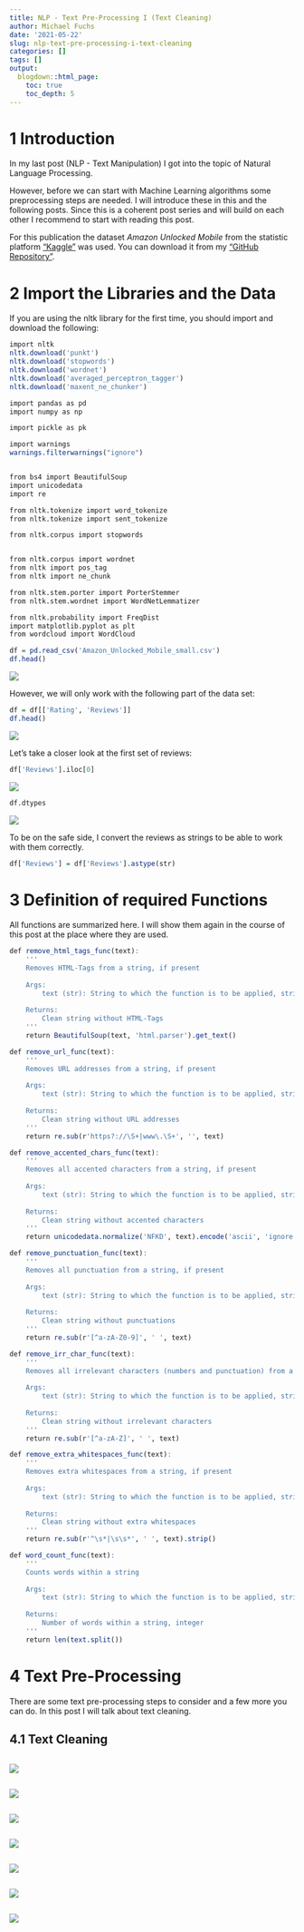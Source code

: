 ```yaml
---
title: NLP - Text Pre-Processing I (Text Cleaning)
author: Michael Fuchs
date: '2021-05-22'
slug: nlp-text-pre-processing-i-text-cleaning
categories: []
tags: []
output:
  blogdown::html_page:
    toc: true
    toc_depth: 5
---
```



# 1 Introduction


In my last post (NLP - Text Manipulation) I got into the topic of Natural Language Processing. 

However, before we can start with Machine Learning algorithms some preprocessing steps are needed.
I will introduce these in this and the following posts. Since this is a coherent post series and will build on each other I recommend to start with reading this post. 

For this publication the dataset *Amazon Unlocked Mobile* from the statistic platform ["Kaggle"](https://www.kaggle.com) was used. You can download it from my ["GitHub Repository"](https://github.com/MFuchs1989/Datasets-and-Miscellaneous/tree/main/datasets/NLP/Text%20Pre-Processing%20I%20(Text%20Cleaning)).



# 2 Import the Libraries and the Data


If you are using the nltk library for the first time, you should import and download the following:


```r
import nltk
nltk.download('punkt')
nltk.download('stopwords')
nltk.download('wordnet')
nltk.download('averaged_perceptron_tagger')
nltk.download('maxent_ne_chunker')
```


```r
import pandas as pd
import numpy as np

import pickle as pk

import warnings
warnings.filterwarnings("ignore")


from bs4 import BeautifulSoup
import unicodedata
import re

from nltk.tokenize import word_tokenize
from nltk.tokenize import sent_tokenize

from nltk.corpus import stopwords


from nltk.corpus import wordnet
from nltk import pos_tag
from nltk import ne_chunk

from nltk.stem.porter import PorterStemmer
from nltk.stem.wordnet import WordNetLemmatizer

from nltk.probability import FreqDist
import matplotlib.pyplot as plt
from wordcloud import WordCloud
```


```r
df = pd.read_csv('Amazon_Unlocked_Mobile_small.csv')
df.head()
```

![](/post/2021-05-22-nlp-text-pre-processing-i-text-cleaning_files/p123p1.png)


However, we will only work with the following part of the data set:

```r
df = df[['Rating', 'Reviews']]
df.head()
```

![](/post/2021-05-22-nlp-text-pre-processing-i-text-cleaning_files/p123p2.png)

Let's take a closer look at the first set of reviews:

```r
df['Reviews'].iloc[0]
```

![](/post/2021-05-22-nlp-text-pre-processing-i-text-cleaning_files/p123p3.png)

```r
df.dtypes
```

![](/post/2021-05-22-nlp-text-pre-processing-i-text-cleaning_files/p123p4.png)

To be on the safe side, I convert the reviews as strings to be able to work with them correctly. 

```r
df['Reviews'] = df['Reviews'].astype(str)
```



# 3 Definition of required Functions


All functions are summarized here. I will show them again in the course of this post at the place where they are used. 


```r
def remove_html_tags_func(text):
    '''
    Removes HTML-Tags from a string, if present
    
    Args:
        text (str): String to which the function is to be applied, string
    
    Returns:
        Clean string without HTML-Tags
    ''' 
    return BeautifulSoup(text, 'html.parser').get_text()
```

```r
def remove_url_func(text):
    '''
    Removes URL addresses from a string, if present
    
    Args:
        text (str): String to which the function is to be applied, string
    
    Returns:
        Clean string without URL addresses
    ''' 
    return re.sub(r'https?://\S+|www\.\S+', '', text)
```

```r
def remove_accented_chars_func(text):
    '''
    Removes all accented characters from a string, if present
    
    Args:
        text (str): String to which the function is to be applied, string
    
    Returns:
        Clean string without accented characters
    '''
    return unicodedata.normalize('NFKD', text).encode('ascii', 'ignore').decode('utf-8', 'ignore')
```

```r
def remove_punctuation_func(text):
    '''
    Removes all punctuation from a string, if present
    
    Args:
        text (str): String to which the function is to be applied, string
    
    Returns:
        Clean string without punctuations
    '''
    return re.sub(r'[^a-zA-Z0-9]', ' ', text)
```

```r
def remove_irr_char_func(text):
    '''
    Removes all irrelevant characters (numbers and punctuation) from a string, if present
    
    Args:
        text (str): String to which the function is to be applied, string
    
    Returns:
        Clean string without irrelevant characters
    '''
    return re.sub(r'[^a-zA-Z]', ' ', text)
```

```r
def remove_extra_whitespaces_func(text):
    '''
    Removes extra whitespaces from a string, if present
    
    Args:
        text (str): String to which the function is to be applied, string
    
    Returns:
        Clean string without extra whitespaces
    ''' 
    return re.sub(r'^\s*|\s\s*', ' ', text).strip()
```

```r
def word_count_func(text):
    '''
    Counts words within a string
    
    Args:
        text (str): String to which the function is to be applied, string
    
    Returns:
        Number of words within a string, integer
    ''' 
    return len(text.split())
```


# 4  Text Pre-Processing

There are some text pre-processing steps to consider and a few more you can do. In this post I will talk about text cleaning.

## 4.1  Text Cleaning










```r

```

![](/post/2021-05-22-nlp-text-pre-processing-i-text-cleaning_files/p123p.png)




















```r

```

![](/post/2021-05-22-nlp-text-pre-processing-i-text-cleaning_files/p123p.png)



















```r

```

![](/post/2021-05-22-nlp-text-pre-processing-i-text-cleaning_files/p123p.png)




























```r

```

![](/post/2021-05-22-nlp-text-pre-processing-i-text-cleaning_files/p123p.png)























```r

```

![](/post/2021-05-22-nlp-text-pre-processing-i-text-cleaning_files/p123p.png)



























```r

```

![](/post/2021-05-22-nlp-text-pre-processing-i-text-cleaning_files/p123p.png)




```r

```

![](/post/2021-05-22-nlp-text-pre-processing-i-text-cleaning_files/p123p.png)











